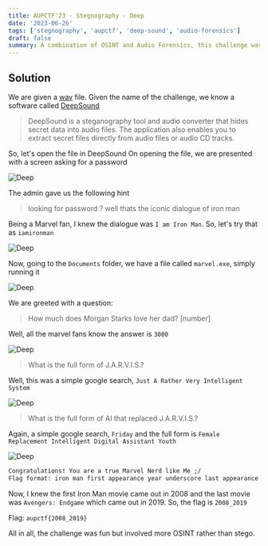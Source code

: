 ```yaml
---
title: AUPCTF'23 - Stegnography - Deep
date: '2023-06-26'
tags: ['stegnography', 'aupctf', 'deep-sound', 'audio-forensics']
draft: false
summary: A combination of OSINT and Audio Forensics, this challenge was a fun one. We had to find the flag hidden in the audio file, extracting a simple exe and running it, performing OSINT to get the flag
---
```


## Solution

We are given a [wav](https://aupctf.s3.eu-north-1.amazonaws.com/truefan.wav) file. Given the name of the challenge, we know a software called [DeepSound](http://jpinsoft.net/DeepSound/)

> DeepSound is a steganography tool and audio converter that hides secret data into audio files. The application also enables you to extract secret files directly from audio files or audio CD tracks.

So, let's open the file in DeepSound
On opening the file, we are presented with a screen asking for a password

![Deep](/static/writeups/aupctf/stego/deep.png)

The admin gave us the following hint

> looking for password ? well thats the iconic dialogue of iron man

Being a Marvel fan, I knew the dialogue was `I am Iron Man`. So, let's try that as `iamironman`

![Deep](/static/writeups/aupctf/stego/deep2.png)

Now, going to the `Documents` folder, we have a file called `marvel.exe`, simply running it

![Deep](/static/writeups/aupctf/stego/deep3.png)

We are greeted with a question:

> How much does Morgan Starks love her dad? [number]

Well, all the marvel fans know the answer is `3000`

![Deep](/static/writeups/aupctf/stego/deep4.png)

> What is the full form of J.A.R.V.I.S.?

Well, this was a simple google search, `Just A Rather Very Intelligent System`

![Deep](/static/writeups/aupctf/stego/deep5.png)

> What is the full form of AI that replaced J.A.R.V.I.S.?

Again, a simple google search, `Friday` and the full form is `Female Replacement Intelligent Digital Assistant Youth`

![Deep](/static/writeups/aupctf/stego/deep6.png)

```txt
Congratulations! You are a true Marvel Nerd like Me ;/
Flag format: iron man first appearance year underscore last appearance year in movies
```

Now, I knew the first Iron Man movie came out in 2008 and the last movie was `Avengers: Endgame` which came out in 2019. So, the flag is `2008_2019`

Flag: `aupctf{2008_2019}`

All in all, the challenge was fun but involved more OSINT rather than stego.
